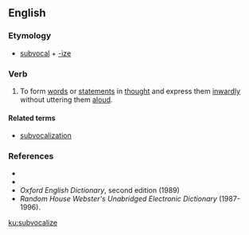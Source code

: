 ==English==

===Etymology===
*[[subvocal]] + [[-ize]]

===Verb===
{{en-verb|subvocaliz}}

# {{context|transitive|and|intransitive|lang=en}} To form [[words]] or [[statements]] in [[thought]] and express them [[inwardly]] without uttering them [[aloud]].

====Related terms====
*[[subvocalization]]

===References===
*{{R:Dictionary.com}}
* {{R:Encarta}}
*''Oxford English Dictionary'', second edition (1989)
*''Random House Webster's Unabridged Electronic Dictionary'' (1987-1996).

[[ku:subvocalize]]